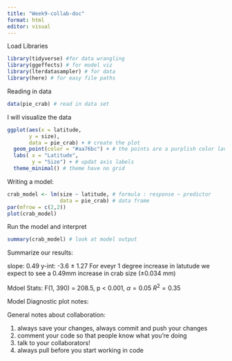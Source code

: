 ```yaml
---
title: "Week9-collab-doc"
format: html
editor: visual
---
```


Load Libraries

```r
library(tidyverse) #for data wrangling
library(ggeffects) # for model viz
library(lterdatasampler) # for data
library(here) # for easy file paths
```

Reading in data

```r
data(pie_crab) # read in data set 
```

I will visualize the data

```r
ggplot(aes(x = latitude, 
       y = size),
       data = pie_crab) + # create the plot
  geom_point(color = "#aa76bc") + # the points are a purplish color lavender maybe?
  labs( x = "Latitude",
        y = "Size") + # updat axis labels
  theme_minimal() # theme have no grid
```

Writing a model:

```r
crab_model <- lm(size ~ latitude, # formula : response ~ predictor 
                 data = pie_crab) # data frame 
par(mfrow = c(2,2))
plot(crab_model)

```

Run the model and interpret

```r
summary(crab_model) # look at model output
```

Summarize our results:

slope: 0.49 y-int: -3.6 ± 1.27 For eveyr 1 degree increase in latutude we expect to see a 0.49mm increase in crab size (±0.034 mm)

Mdoel Stats: F(1, 390) = 208.5, p \< 0.001, $\alpha = 0.05$ $R^2 = 0.35$

Model Diagnostic plot notes:

General notes about collaboration:

1.  always save your changes, always commit and push your changes
2.  comment your code so that people know what you're doing
3.  talk to your collaborators!
4.  always pull before you start working in code
